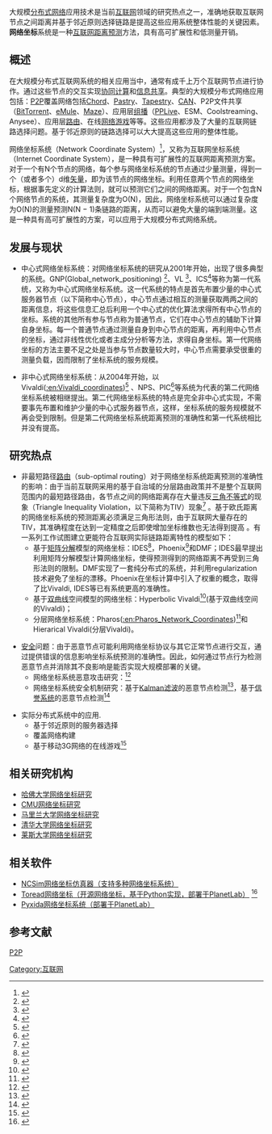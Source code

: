 {{Link style|time=2015-12-12T04:12:40+00:00}}
{{Untranslated-jargon|time=2011-12-10}}
大规模[[分布式网络|分布式网络]]应用技术是当前[[互联网|互联网]]领域的研究热点之一，准确地获取互联网节点之间距离并基于邻近原则选择链路是提高这些应用系统整体性能的关键因素。'''网络坐标'''系统是一种[[互联网|互联网]][[距离|距离]][[预测|预测]]方法，具有高可扩展性和低测量开销。

== 概述 ==
在大规模分布式互联网系统的相关应用当中，通常有成千上万个互联网节点进行协作。通过这些节点的交互实现[[协同计算|协同计算]]和[[信息共享|信息共享]]。典型的大规模分布式网络应用包括：[[P2P|P2P]]覆盖网络包括[[Chord|Chord]]、[[Pastry|Pastry]]、[[Tapestry|Tapestry]]、[[內容可定址網路|CAN]]、P2P文件共享（[[BitTorrent|BitTorrent]]、[[eMule|eMule]]、[[Maze|Maze]]）、应用层[[组播|组播]]（[[PPLive|PPLive]]、ESM、Coolstreaming、Anysee）、应用层[[路由|路由]]、在线[[网络游戏|网络游戏]]等等。这些应用都涉及了大量的互联网链路选择问题。基于邻近原则的链路选择可以大大提高这些应用的整体性能。

网络坐标系统（Network Coordinate System）<ref>{{Cite journal
 | author = B. Donnet,  B.  Gueye, M.A.  Kaafar
 | title = A Survey on Network Coordinates Systems, Design, and Security 
 | journal = IEEE Communications Surveys & Tutorials
 | volume = 12
 | issue = 4
 | pages = 488-503
 | year = 2010
}}</ref>，又称为互联网坐标系统（Internet Coordinate System），是一种具有可扩展性的互联网距离预测方案。对于一个有N个节点的网络，每个参与网络坐标系统的节点通过少量测量，得到一个（或者多个）d维[[矢量|矢量]]，即为该节点的网络坐标。利用任意两个节点的网络坐标，根据事先定义的计算法则，就可以预测它们之间的网络距离。对于一个包含N个网络节点的系统，其测量复杂度为O(N)，因此，网络坐标系统可以通过复杂度为O(N)的测量预测N(N − 1)条链路的距离，从而可以避免大量的端到端测量。这是一种具有高可扩展性的方案，可以应用于大规模分布式网络系统。

== 发展与现状 ==
* 中心式网络坐标系统：对网络坐标系统的研究从2001年开始，出现了很多典型的系统。GNP(Global_network_positioning) <ref>{{Cite conference
 | author = T. S. E. Ng and H. Zhang
 | year = 2002
 | url = http://citeseer.ist.psu.edu/viewdoc/download;jsessionid=B59E705E98AC34C2EBBEEF3E3C0A35C1?doi=10.1.1.16.1445&rep=rep1&type=pdf
 | title = Predicting Internet Network Distance with Coordinates-based Approaches
 | booktitle = IEEE INFOCOM
 | access-date = 2011-07-27
 | archive-date = 2016-03-04
 | archive-url = https://web.archive.org/web/20160304055643/http://citeseer.ist.psu.edu/viewdoc/download;jsessionid=B59E705E98AC34C2EBBEEF3E3C0A35C1?doi=10.1.1.16.1445&rep=rep1&type=pdf
 | dead-url = no
 }}</ref>、VL <ref>{{Cite conference
 | author = L. Tang and M. Crovella
 | year = 2003
 | title = Virtual Landmarks for the Internet
 | booktitle = Internet Measurement Conference 2003 (IMC'03)
}}</ref>、ICS<ref>{{Cite journal
 | author = Hyuk Lim, Jennifer C. Hou, and Chong-Ho Choi.
 | title = Constructing internet coordinate system based on delay measurement
 | journal = IEEE/ACM Transactions on Networking
 | year = 2005
 | volume = 13
 | issue = 3
 | pages = 513-525
}}</ref>等称为第一代系统，又称为中心式网络坐标系统。这一代系统的特点是首先布置少量的中心式服务器节点（以下简称中心节点），中心节点通过相互的测量获取两两之间的距离信息，将这些信息汇总后利用一个中心式的优化算法求得所有中心节点的坐标。系统的其他所有参与节点称为普通节点，它们在中心节点的辅助下计算自身坐标。每一个普通节点通过测量自身到中心节点的距离，再利用中心节点的坐标，通过非线性优化或者主成分分析等方法，求得自身坐标。第一代网络坐标的方法主要不足之处是当参与节点数量较大时，中心节点需要承受很重的测量负载，因而限制了坐标系统的服务规模。
 
* 非中心式网络坐标系统：从2004年开始，以Vivaldi([[:en:Vivaldi_coordinates|:en:Vivaldi_coordinates]])<ref>{{Cite conference
 | author = Frank Dabek, Russ Cox, Frans Kaashoek, Robert Morris
 | year = 2004
 | title = Vivaldi: A Decentralized Network Coordinate System
 | booktitle = Proc. of the annual conference of the Special Interest Group on Data Communication (SIGCOMM'04)
}}</ref> 、NPS、PIC<ref>{{Cite conference
 | author = Manuel Costa, Miguel Castro, Antony Rowstron, Peter Key
 | year = 2004
 | title = PIC: Practical Internet Coordinates for Distance Estimation
 | booktitle = 24th IEEE International Conference on Distributed Computing Systems (ICDCS'04)
}}</ref>等系统为代表的第二代网络坐标系统被相继提出。第二代网络坐标系统的特点是完全非中心式实现，不需要事先布置和维护少量的中心式服务器节点，这样，坐标系统的服务规模就不再会受到限制。但是第二代网络坐标系统距离预测的准确性和第一代系统相比并没有提高。

== 研究热点 ==
* 非最短路径[[路由|路由]]（sub-optimal routing）对于网络坐标系统距离预测的准确性的影响：由于当前互联网采用的基于自治域的分层路由政策并不是整个互联网范围内的最短路径路由，各节点之间的网络距离存在大量违反[[三角不等式|三角不等式]]的现象（Triangle Inequality Violation，以下简称为TIV）现象<ref>{{Cite conference
 | author = Eng Keong Lua, Timothy Griffin, Marcelo Pias, Han Zheng, and Jon Crowcroft
 | year = 2005
 | title = On the Accuracy of Embeddings for Internet Coordinate Systems 
 | booktitle = Internet Measurement Conference (IMC'05)
}}</ref> 。基于欧氏距离的网络坐标系统的预测距离必须满足三角形法则，由于互联网大量存在的TIV，其准确程度在达到一定精度之后即使增加坐标维数也无法得到提高 。有一系列工作试图建立更能符合互联网实际链路距离特性的模型如下：
** 基于[[矩阵分解|矩阵分解]]模型的网络坐标：IDES<ref name="IDES_Mao06">{{Cite journal
 | author = Yun Mao, Lawrence Saul and Jonathan M. Smith
 | title = IDES: An Internet Distance Estimation Service for Large Networks
 | journal = [[IEEE_Journal_On_Selected_Areas_in_Communications|IEEE Journal On Selected Areas in Communications]]
 | volume = 24
 | issue = 12
 | pages = 2273–2284
 |date=December 2006}}</ref>，Phoenix<ref name="Phoenix_Chen11">{{Cite journal
 |author      = Yang Chen, Xiao Wang, Cong Shi, and et al.
 |url         = http://www.cs.duke.edu/~ychen/Phoenix_TNSM.pdf
 |format      = PDF
 |title       = Phoenix: A Weight-based Network Coordinate System Using Matrix Factorization
 |journal     = [[IEEE_Transactions_on_Network_and_Service_Management|IEEE Transactions on Network and Service Management]]
 |volume      = 8
 |issue       = 4
 |pages       = 334–347
 |year        = 2011
 |deadurl     = yes
 |archiveurl  = https://web.archive.org/web/20111114191220/http://www.cs.duke.edu/~ychen/Phoenix_TNSM.pdf
 |archivedate = 2011-11-14
}}</ref>和DMF；IDES最早提出利用矩阵分解模型计算网络坐标，使得预测得到的网络距离不再受到三角形法则的限制。DMF实现了一套纯分布式的系统，并利用regularization技术避免了坐标的漂移。Phoenix在坐标计算中引入了权重的概念，取得了比Vivaldi, IDES等已有系统更高的准确性。
** 基于[[双曲线|双曲线]]空间模型的网络坐标：Hyperbolic Vivaldi<ref>{{Cite conference
 | author =Cristian Lumezanu and Neil Spring 
 | year = 2008
 | title = Measurement Manipulation and Space Selection in Network Coordinates
 | booktitle = The 28th International Conference on Distributed Computing Systems (ICDCS'08)
}}</ref>(基于双曲线空间的Vivaldi)；
** 分层网络坐标系统：Pharos([[:en:Pharos_Network_Coordinates|:en:Pharos_Network_Coordinates]])<ref name="Pharos_Chen09">{{Cite journal
 |author       = Y. Chen, Y. Xiong, X. Shi, et al.
 |title        = Pharos: Accurate and Decentralised Network Coordinate System
 |journal      = [[IET_Communications|IET Communications]]
 |volume       = 3
 |issue        = 4
 |pages        = 539-548
 |url          = http://www.cs.duke.edu/~ychen/IET_Pharos.pdf
 |date         = April 2009
 |access-date  = 2011-07-27
 |archive-date = 2012-03-18
 |archive-url  = https://web.archive.org/web/20120318055347/http://www.cs.duke.edu/~ychen/IET_Pharos.pdf
 |dead-url     = yes
}}</ref>和Hierarical Vivaldi(分层Vivaldi)。

* [[安全|安全]]问题：由于恶意节点可能利用网络坐标协议与其它正常节点进行交互，通过提供错误的信息影响坐标系统预测的准确性。因此，如何通过节点行为检测恶意节点并消除其不良影响是能否实现大规模部署的关键。
** 网络坐标系统恶意攻击研究：<ref>{{Cite conference
 | author = Mohamed Ali Kaafar, Laurent Mathy, Thierry Turletti, Walid Dabbous
 | year = 2006
 | url = http://conferences.sigcomm.org/co-next/2006/Conext06_Proceedings/papers/f70.pdf
 | title = Virtual Networks under Attack: Disrupting Internet Coordinate Systems
 | booktitle = Proc. of Conference on emerging Networking EXperiments and Technologies (CoNEXT'06)
 | access-date = 2011-07-27
 | archive-date = 2012-03-25
 | archive-url = https://web.archive.org/web/20120325084906/http://conferences.sigcomm.org/co-next/2006/Conext06_Proceedings/papers/f70.pdf
 | dead-url = no
 }}</ref>
** 网络坐标系统安全机制研究：基于[[Kalman滤波|Kalman滤波]]的恶意节点检测<ref>{{Cite conference
 | author = Mohamed Ali Kaafar, Laurent Mathy, Chadi Barakat, Kave Salamatian, Thierry Turletti, Walid Dabbous
 | year = 2007
 | title = Securing Internet Coordinate Embedding Systems
 | booktitle = Proc. of the annual conference of the Special Interest Group on Data Communication (SIGCOMM'07)
}}</ref>，基于[[信誉系统|信誉系统]]的恶意节点检测<ref>{{Cite conference
 |author    = Shining Wu,Yang Chen, Xiaoming Fu, Jun Li
 |year      = 2012
 |url       = http://www.cs.duke.edu/~ychen/NCShield_IWQoS12.pdf
 |title     = NCShield: Securing Decentralized, Matrix Factorization-Based Network Coordinate Systems
 |booktitle = Proc. of the 20th IEEE/ACM International Workshop on Quality of Service (IWQoS'12)
}}{{dead link|date=2018年4月 |bot=InternetArchiveBot |fix-attempted=yes }}</ref>

* 实际分布式系统中的应用. 
** 基于邻近原则的服务器选择
** 覆盖网络构建
** 基于移动3G网络的在线游戏<ref>{{Cite conference
 | author = Justin Manweiler, Sharad Agrawal, Ming Zhang, Romit Roy Choudhury, Victor Bahl
 | year = 2011
 | title = SwitchBoard: A Matchmaking System for Multiplayer Mobile Games
 | booktitle = Proc. of The 9th Annual International Conference on Mobile Systems, Applications, and Services (MobiSys'11)
}}</ref>

== 相关研究机构 ==
* [http://www.eecs.harvard.edu/~syrah/nc/ 哈佛大学网络坐标研究] {{Wayback|url=http://www.eecs.harvard.edu/~syrah/nc/ |date=20160207014753 }}
* [http://www.cs.rice.edu/~eugeneng/research/gnp/ CMU网络坐标研究] {{Wayback|url=http://www.cs.rice.edu/~eugeneng/research/gnp/ |date=20170801074250 }}
* [http://www.cs.umd.edu/projects/peerwise/ 马里兰大学网络坐标研究] {{Wayback|url=http://www.cs.umd.edu/projects/peerwise/ |date=20210125150219 }}
* [http://www.net-glyph.org/~netcoord/ 清华大学网络坐标研究] {{Wayback|url=http://www.net-glyph.org/~netcoord/ |date=20100724074256 }}
* [https://web.archive.org/web/20101220011725/http://www.cs.rice.edu/~gw4314/network-coord.htm 莱斯大学网络坐标研究]

== 相关软件==
* [http://code.google.com/p/ncsim/ NCSim网络坐标仿真器（支持多种网络坐标系统）] {{Wayback|url=http://code.google.com/p/ncsim/ |date=20120203170456 }}
* [http://code.google.com/p/toread/ Toread网络坐标（开源网络坐标，基于Python实现，部署于PlanetLab）] {{Wayback|url=http://code.google.com/p/toread/ |date=20160512212115 }}<ref>{{Cite conference
 | author = Yibo Zhu, Yang Chen, Zengbin Zhang, Xiaoming Fu, Dan Li, Beixing Deng, Xing Li
 | year = 2010
 | title = Taming the Triangle Inequality Violations with Network Coordinate System on Real Internet
 | booktitle = Proc. of ACM Workshop on Re-Architecturing the Internet (ReArch'10), co-located with ACM CoNEXT 2010
}}</ref>
* [http://pyxida.sourceforge.net/ Pyxida网络坐标系统（部署于PlanetLab）] {{Wayback|url=http://pyxida.sourceforge.net/ |date=20210304031943 }}

== 参考文献 ==
{{Reflist}}
[[category:P2P|]]
[[Category:互联网|Category:互联网]]